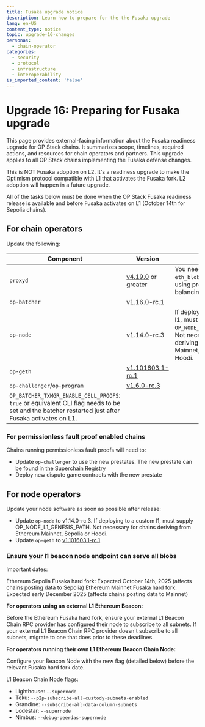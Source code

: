 ```yaml
---
title: Fusaka upgrade notice
description: Learn how to prepare for the the Fusaka upgrade
lang: en-US
content_type: notice
topic: upgrade-16-changes
personas:
  - chain-operator
categories:
  - security
  - protocol
  - infrastructure
  - interoperability
is_imported_content: 'false'
---
```



# Upgrade 16: Preparing for Fusaka upgrade

This page provides external-facing information about the Fusaka readiness upgrade for OP Stack chains. It summarizes scope, timelines, required actions, and resources for chain operators and partners. This upgrade applies to all OP Stack chains implementing the Fusaka defense changes.

This is NOT Fusaka adoption on L2. It's a readiness upgrade to make the Optimism protocol compatible with L1 that activates the Fusaka fork. L2 adoption will happen in a future upgrade.

<Callout type="info">
  All of the tasks below must be done when the OP Stack Fusaka readiness release is available and before Fusaka activates on L1 (October 14th for Sepolia chains).
</Callout>

## For chain operators

Update the following:

| Component                                                                                                                                         | Version                                                                                               | Notes                                                                                                                                          |
| ------------------------------------------------------------------------------------------------------------------------------------------------- | ----------------------------------------------------------------------------------------------------- | ---------------------------------------------------------------------------------------------------------------------------------------------- |
| `proxyd`                                                                                                                                          | [v4.19.0](https://github.com/ethereum-optimism/infra/releases/tag/proxyd%2Fv4.19.0) or greater        | You need to whitelist `eth_blobBaseFee` rpc if using proxyd for l1 load balancing                                                              |
| `op-batcher`                                                                                                                                      | v1.16.0-rc.1                                                                                          |                                                                                                                                                |
| `op-node`                                                                                                                                         | v1.14.0-rc.3                                                                                          | If deploying to a custom l1, must supply `OP_NODE_L1_GENESIS_PATH`. Not necessary for chains deriving from Ethereum Mainnet, Sepolia or Hoodi. |
| `op-geth`                                                                                                                                         | [v1.101603.1-rc.1](https://github.com/ethereum-optimism/op-geth/releases/tag/v1.101603.1-rc.1)        |                                                                                                                                                |
| `op-challenger`/`op-program`                                                                                                                      | [v1.6.0-rc.3](https://github.com/ethereum-optimism/optimism/releases/tag/op-challenger%2Fv1.6.0-rc.3) |                                                                                                                                                |
| `OP_BATCHER_TXMGR_ENABLE_CELL_PROOFS`: `true` or equivalent CLI flag needs to be set and the batcher restarted just after Fusaka activates on L1. |                                                                                                       |                                                                                                                                                |

### For permissionless fault proof enabled chains

Chains running permissionless fault proofs will need to:

*   Update `op-challenger` to use the new prestates. The new prestate can be found in [the Superchain Registry](https://github.com/ethereum-optimism/superchain-registry/blob/main/validation/standard/standard-prestates.toml)
*   Deploy new dispute game contracts with the new prestate

## For node operators

Update your node software as soon as possible after release:

*   Update `op-node` to v1.14.0-rc.3. If deploying to a custom l1, must supply OP\_NODE\_L1\_GENESIS\_PATH. Not necessary for chains deriving from Ethereum Mainnet, Sepolia or Hoodi.
*   Update `op-geth` to [v1.101603.1-rc.1](https://github.com/ethereum-optimism/op-geth/releases/tag/v1.101603.1-rc.1)

### Ensure your l1 beacon node endpoint can serve all blobs

Important dates:

Ethereum Sepolia Fusaka hard fork: Expected October 14th, 2025 (affects chains posting data to Sepolia)
Ethereum Mainnet Fusaka hard fork: Expected early December 2025 (affects chains posting data to Mainnet)

**For operators using an external L1 Ethereum Beacon:**

Before the Ethereum Fusaka hard fork, ensure your external L1 Beacon Chain RPC provider has configured their node to subscribe to all subnets.
If your external L1 Beacon Chain RPC provider doesn't subscribe to all subnets, migrate to one that does prior to these deadlines.

**For operators running their own L1 Ethereum Beacon Chain Node:**

Configure your Beacon Node with the new flag (detailed below) before the relevant Fusaka hard fork date.

L1 Beacon Chain Node flags:

*   Lighthouse:	`--supernode`
*   Teku:	`--p2p-subscribe-all-custody-subnets-enabled`
*   Grandine:	`--subscribe-all-data-column-subnets`
*   Lodestar:	`--supernode`
*   Nimbus:	`--debug-peerdas-supernode`
